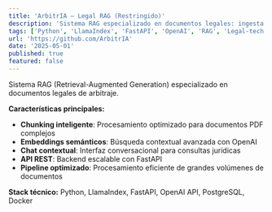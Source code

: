 ```yaml
---
title: 'ArbitrIA — Legal RAG (Restringido)'
description: 'Sistema RAG especializado en documentos legales: ingesta inteligente, embeddings semánticos, reportes inteligentes y chat contextual para consultas jurídicas precisas.'
tags: ['Python', 'LlamaIndex', 'FastAPI', 'OpenAI', 'RAG', 'Legal-tech']
url: 'https://github.com/ArbitrIA'
date: '2025-05-01'
published: true
featured: false
---
```


Sistema RAG (Retrieval-Augmented Generation) especializado en documentos legales de arbitraje.

**Características principales:**

- **Chunking inteligente**: Procesamiento optimizado para documentos PDF complejos
- **Embeddings semánticos**: Búsqueda contextual avanzada con OpenAI
- **Chat contextual**: Interfaz conversacional para consultas jurídicas
- **API REST**: Backend escalable con FastAPI
- **Pipeline optimizado**: Procesamiento eficiente de grandes volúmenes de documentos

**Stack técnico:** Python, LlamaIndex, FastAPI, OpenAI API, PostgreSQL, Docker
